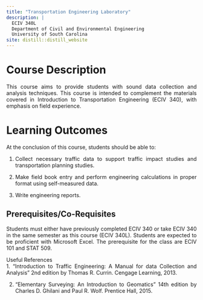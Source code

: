 ```yaml
---
title: "Transportation Engineering Laboratory"
description: |
  ECIV 340L   
  Department of Civil and Environmental Engineering    
  University of South Carolina
site: distill::distill_website
---
```

<style>
body {
text-align: justify}
</style>



# Course Description
This course aims to provide students with sound data collection and analysis techniques.  This course is intended to complement the materials covered in Introduction to Transportation Engineering (ECIV 340), with emphasis on field experience.

# Learning Outcomes
At the conclusion of this course, students should be able to:  

1.	Collect necessary traffic data to support traffic impact studies and transportation planning studies.  

2.	Make field book entry and perform engineering calculations in proper format using self-measured data.  

3.	Write engineering reports.

## Prerequisites/Co-Requisites  
Students must either have previously completed ECIV 340 or take ECIV 340 in the same semester as this course (ECIV 340L).  Students are expected to be proficient with Microsoft Excel. The prerequisite for the class are ECIV  101 and STAT 509.

Useful References  
1.	“Introduction to Traffic Engineering: A Manual for data Collection and Analysis” 2nd edition by Thomas R. Currin. Cengage Learning, 2013.  

2.	“Elementary Surveying: An Introduction to Geomatics” 14th edition by Charles D. Ghilani and Paul R. Wolf. Prentice Hall, 2015.
